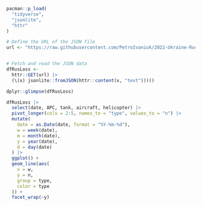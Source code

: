 ```r
pacman::p_load(
  "tidyverse",
  "jsonlite",
  "httr"
)
```


```r
# Define the URL of the JSON file
url <- "https://raw.githubusercontent.com/PetroIvaniuk/2022-Ukraine-Russia-War-Dataset/main/data/russia_losses_equipment.json"


# Fetch and read the JSON data
dfRusLoss <- 
  httr::GET(url) |>
  (\(x) jsonlite::fromJSON(httr::content(x, "text")))()

dplyr::glimpse(dfRusLoss)
```

```r
dfRusLoss |>
  select(date, APC, tank, aircraft, helicopter) |>
  pivot_longer(cols = 2:5, names_to = "type", values_to = "n") |>
  mutate(
    date = as.Date(date, format = "%Y-%m-%d"),
    w = week(date),
    m = month(date),
    y = year(date),
    d = day(date)
  ) |> 
  ggplot() +
  geom_line(aes(
    x = w,
    y = n,
    group = type,
    color = type
  )) +
  facet_wrap(~y)

```